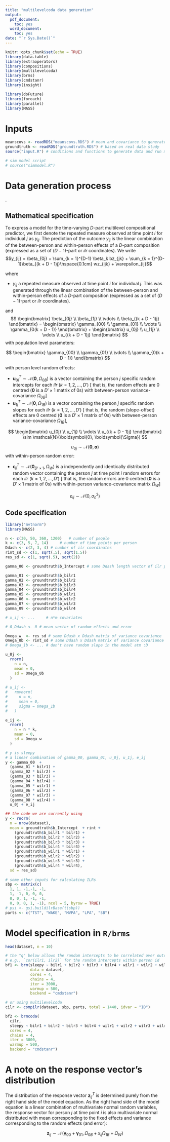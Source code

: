 ```yaml
---
title: "multilevelcoda data generation"
output:
  pdf_document:
    toc: yes
  word_document:
    toc: yes
date: "`r Sys.Date()`"
---
```


```r
knitr::opts_chunk$set(echo = TRUE)
library(data.table)
library(extraoperators)
library(compositions)
library(multilevelcoda)
library(brms)
library(cmdstanr)
library(insight)

library(doFuture)
library(foreach)
library(parallel)
library(MASS)
```

# Inputs 

```r
meanscovs <- readRDS("meanscovs.RDS") # mean and covariance to generate data
groundtruth <- readRDS("groundtruth.RDS") # based on real data study
source("input.R") # conditions and functions to generate data and run models

# sim model script
# source("simmodel.R")
```

\newpage

# Data generation process
\textcolor{red}{The model we are using is a multilevel model with compositional predictors, 
specifically daily 5-part sleep-wake behaviours predicting sleepiness. 
It corresponds to the Multilevel models with compositional predictors section in the package paper.
In this study, model includes random intercept, no random slopes}.

## Mathematical specification
To express a model for the time-varying $D$-part multilevel compositional predictor, 
we first denote the repeated measure observed at time point $i$ for individual $j$ as $y_{ij}$. 
The prediction of the outcome $y_{ij}$ is the linear combination of the between-person and 
within-person effects of a $D$-part composition (expressed as a set of $(D - 1)$-part or $ilr$ coordinates). 
We write
$$y_{ij} = \beta_{0j} + \sum_{k = 1}^{D-1} \beta_k bz_{jk} + \sum_{k = 1}^{D-1}\beta_{(k + D - 1)j}\hspace{0.1cm} wz_{ijk} + \varepsilon_{ij}$$

where 

* ${y}_{ij}$ a repeated measure observed at time point $i$ for individual $j$. 
This was generated through the linear combination of the between-person and 
within-person effects of a $D$-part composition (expressed as a set of $(D - 1)$-part or $ilr$ coordinates).

and 
$$
\begin{bmatrix}
\beta_{0j} \\
\beta_{1j} \\
\vdots \\
\beta_{(k + D - 1)j}
\end{bmatrix} 
= 
\begin{bmatrix}
\gamma_{00} \\
\gamma_{01} \\
\vdots \\
\gamma_{0(k + D - 1)} 
\end{bmatrix}
+
\begin{bmatrix}
u_{0j} \\
u_{1j} \\
\vdots \\
u_{(k + D - 1)j}
\end{bmatrix}
$$
with population level parameters: 

$$
\begin{bmatrix}
\gamma_{00} \\
\gamma_{01} \\
\vdots \\
\gamma_{0(k + D - 1)} 
\end{bmatrix}
$$

with person level random effects: 

* $\boldsymbol{u}_{0j}^T \sim \mathcal{N}\left(\boldsymbol{0}, \Omega_{0B} \right)$ is a vector containing the person $j$ specific random intercepts for each *ilr* ($k=1,2,\ldots,D'$) [ that is, the random effects are 0 centred ($\boldsymbol{0}$ is a $D'{\times}1$ matrix of 0s) with between-person variance-covariance $\Omega_{0B}$] \textcolor{red}{(what are $D'{\times}D'$ values in $\Omega_{0B}$?)}
* $\boldsymbol{u}_{1j}^T \sim \mathcal{N}\left(\boldsymbol{0}, \Omega_{1B} \right)$ is a vector containing the person $j$ specific random slopes for each *ilr* ($k=1,2, \ldots,D'$) [ that is, the random (slope-offset) effects are 0 centred ($\boldsymbol{0}$ is a $D'{\times}1$ matrix of 0s) with between-person variance-covariance $\Omega_{1B}$], \textcolor{red}{(what are $D'{\times}D'$ values in $\Omega_{1B}$?)}

\textcolor{red}{we are thinking of skipping random slopes for simplicity and to save time running brm models, so would it just be:}

$$
\begin{bmatrix}
u_{0j} \\
u_{1j} \\
\vdots \\
u_{(k + D - 1)j}
\end{bmatrix}
\sim 
\mathcal{N}(\boldsymbol{0}, 
\boldsymbol{\Sigma})
$$

$$
u_{0j}
\sim
\mathcal{N}(\boldsymbol{0}, 
\boldsymbol{\sigma})
$$
with within-person random error:

* $\boldsymbol{\epsilon}_{ij}^T \sim \mathcal{N}\left(\boldsymbol{0}_{D'{\times}1}, \Omega_W \right)$ is a independently and identically distributed random vector containing the person $j$ at time point $i$ random errors for each *ilr* ($k=1,2, \ldots,D'$) [ that is, the random errors are 0 centred ($\boldsymbol{0}$ is a $D'{\times}1$ matrix of 0s) with within-person variance-covariance matrix $\Omega_W$] \textcolor{red}{(what are $D'{\times}D'$ values in $\Omega_W$?)}

$$\varepsilon_{ij} \sim \mathcal{N}(0, \sigma^{2}_{\varepsilon})$$
\newpage

## Code specification

```r

library("mvtnorm")
library(MASS)

n <- c(30, 50, 360, 1200)   # number of people
k <- c(3, 5, 7, 14)     # number of time points per person
Ddash <- c(2, 3, 4) # number of ilr coordinates
rint_sd <- c(1, sqrt(.5), sqrt(1.5))
res_sd <- c(1, sqrt(.5), sqrt(2))

gamma_00 <- groundtruth$b_Intercept # some Ddash length vector of ilr population intercepts

gamma_01 <- groundtruth$b_bilr1
gamma_02 <- groundtruth$b_bilr2 
gamma_03 <- groundtruth$b_bilr3 
gamma_04 <- groundtruth$b_bilr4
gamma_05 <- groundtruth$b_wilr1 
gamma_06 <- groundtruth$b_wilr2
gamma_07 <- groundtruth$b_wilr3
gamma_09 <- groundtruth$b_wilr4

# x_ij <- ...     # n*m covariates

# 0_Ddash <- 0 # mean vector of random effects and error

Omega_w  <- res_sd # some Ddash x Ddash matrix of variance covariance
Omega_0b <- rint_sd # some Ddash x Ddash matrix of variance covariance
# Omega_1b <- ... # don't have random slope in the model atm :D

u_0j <- 
  rnorm(
    n = n, 
    mean = 0,
    sd = Omega_0b
  )
  
# u_1j <- 
#   rmvnorm(
#     n = n, 
#     mean = 0,
#     sigma = Omega_1b
#   )

e_ij <- 
  rnorm(
    n = n * k, 
    mean = 0,
    sd = Omega_w
  )

# y is sleepy
# a linear combination of gamma_00, gamma_01, u_0j, u_1j, e_ij
y <- gamma_00  +
  (gamma_01 * bilr1) +
  (gamma_02 * bilr2) +
  (gamma_03 * bilr3) +
  (gamma_04 * bilr4) +
  (gamma_05 * wilr1) +
  (gamma_06 * wilr2) +
  (gamma_07 * wilr3) +
  (gamma_08 * wilr4) +
  u_0j + e_ij

## the code we are currently using
y <- rnorm(
  n = nrow(dataset),
  mean = groundtruth$b_Intercept  + rint +
    (groundtruth$b_bilr1 * bilr1) +
    (groundtruth$b_bilr2 * bilr2) +
    (groundtruth$b_bilr3 * bilr3) +
    (groundtruth$b_bilr4 * bilr4) +
    (groundtruth$b_wilr1 * wilr1) +
    (groundtruth$b_wilr2 * wilr2) +
    (groundtruth$b_wilr3 * wilr3) +
    (groundtruth$b_wilr4 * wilr4),
  sd = res_sd)
  
# some other inputs for calculating ILRs
sbp <- matrix(c(
  1, 1, -1,-1, -1,
  1, -1, 0, 0, 0,
  0, 0, 1, -1, -1,
  0, 0, 0, 1, -1), ncol = 5, byrow = TRUE) 
# psi <- gsi.buildilrBase(t(sbp))
parts <- c("TST", "WAKE", "MVPA", "LPA", "SB")
```

\newpage
# Model specification in `R/brms`

```r

head(dataset, n = 10)

# the "q" below allows the random intercepts to be correlated over outcome vars
# e.g., `cor(ilr1, ilr2)` for the random intercepts within person id 
bf1 <- brm(sleepy ~ bilr1 + bilr2 + bilr3 + bilr4 + wilr1 + wilr2 + wilr3 + wilr4 + (1 | ID),
           data = dataset,
           cores = 4,
           chains = 4,
           iter = 3000,
           warmup = 500,
           backend = "cmdstanr")

# or using multilevelcoda
cilr <- compilr(dataset, sbp, parts, total = 1440, idvar = "ID")

bf2 <- brmcoda(
  cilr,
  sleepy ~ bilr1 + bilr2 + bilr3 + bilr4 + wilr1 + wilr2 + wilr3 + wilr4 + (1 | ID),
  cores = 4,
  chains = 4,
  iter = 3000,
  warmup = 500,
  backend = "cmdstanr")

```

\newpage

# A note on the response vector's distribution

The distribution of the response vector $\boldsymbol{z}_{ij}^T$ is determined purely from the right hand side of the model equation. As the right hand side of the model equation is a linear combination of multivariate normal random variables, the response vector for person $j$ at time point $i$ is also multivariate normal distributed with mean corresponding to the fixed effects and variance corresponding to the random effects (and error):

$$
\boldsymbol{z}_{ij}
\sim 
\mathcal{N}\left(
\boldsymbol{\gamma}_{00} + \boldsymbol{\gamma}_{01},
\Omega_{0B} + x_{ij} \Omega_{1B} + \Omega_W 
\right)
$$










